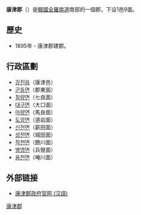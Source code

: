 {{Infobox Korean settlement
|name=康津郡
|hangul=강진군
|hanja=康津郡
|rr=Gangjin-gun
|mr=Kangjin-gun
|area_km2=495.98
|pop=42,828
|popyear=2005
|popden_km2=86.4
|divs=1邑10面
|map = Map Gangjin-gun.png
}}
'''康津郡'''（{{kor|諺=강진군|漢=康津郡|羅=Gangjin gun|f=y}}）是[[大韓民國|韓國]][[全羅南道|全羅南道]]南部的一個郡，下设1邑9面。

==歷史==
*1895年 - 康津郡建郡。
==行政區劃==
*[[강진읍|강진읍]]（康津邑）
*[[군동면|군동면]]（郡東面）
*[[칠량면|칠량면]]（七良面） 
*[[대구면|대구면]]（大口面）
*[[마량면|마량면]]（馬良面） 
*[[도암면_(강진군)|도암면]]（道岩面） 
*[[신전면|신전면]]（薪田面） 
*[[성전면|성전면]]（城田面）
*[[작천면|작천면]]（鵲川面） 
*[[병영면|병영면]]（兵營面） 
*[[옴천면|옴천면]]（唵川面）

== 外部链接 ==
*[http://www.gangjin.go.kr/03cn/ 康津郡政府官网 (汉語)]

{{全羅南道行政區劃}}

{{DEFAULTSORT:Gangjin-gun}}
[[Category:康津郡|]]